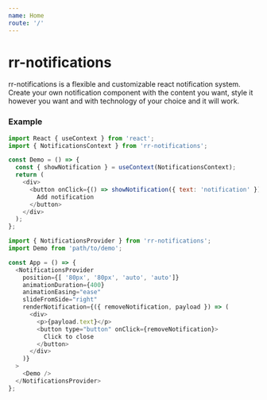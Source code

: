 ```yaml
---
name: Home
route: '/'
---
```


# rr-notifications

rr-notifications is a flexible and customizable react notification system. Create your own notification component with the content you want,
style it however you want and with technology of your choice and it will work.

### Example



```js
import React { useContext } from 'react';
import { NotificationsContext } from 'rr-notifications';

const Demo = () => {
  const { showNotification } = useContext(NotificationsContext);
  return (
    <div>
      <button onClick={() => showNotification({ text: 'notification' })}>
        Add notification
      </button>
    </div>
  );
};
```

```js
import { NotificationsProvider } from 'rr-notifications';
import Demo from 'path/to/demo';

const App = () => {
  <NotificationsProvider
    position={[ '80px', '80px', 'auto', 'auto']}
    animationDuration={400}
    animationEasing="ease"
    slideFromSide="right"
    renderNotification={({ removeNotification, payload }) => (
      <div>
        <p>{payload.text}</p>
        <button type="button" onClick={removeNotification}>
          Click to close
        </button>
      </div>
    )}
  >
    <Demo />
  </NotificationsProvider>
};
```